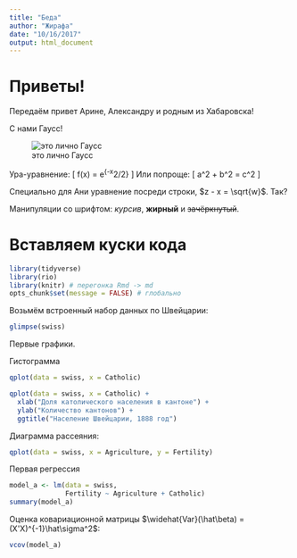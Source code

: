 ```yaml
---
title: "Беда"
author: "Жирафа"
date: "10/16/2017"
output: html_document
---
```


# Приветы!

Передаём привет Арине, Александру и родным из Хабаровска!

С нами Гаусс!

![это лично Гаусс](https://upload.wikimedia.org/wikipedia/commons/9/9b/Carl_Friedrich_Gauss.jpg)

Ура-уравнение:
\[
f(x) = \frac{1}{\sqrt{2\pi}} e^{-x^2/2}
\]
Или попроще:
\[
a^2 + b^2 = c^2 
\]

Специально для Ани уравнение посреди строки, $z - x = \sqrt{w}$. Так?

Манипуляции со шрифтом: *курсив*, **жирный** и ~~зачёркнутый~~.

# Вставляем куски кода

```r
library(tidyverse)
library(rio)
library(knitr) # перегонка Rmd -> md
opts_chunk$set(message = FALSE) # глобально
```

Возьмём встроенный набор данных по Швейцарии:
```r
glimpse(swiss)
```

Первые графики.

Гистограмма
```r
qplot(data = swiss, x = Catholic)
```

```r
qplot(data = swiss, x = Catholic) + 
  xlab("Доля католического населения в кантоне") +
  ylab("Количество кантонов") +
  ggtitle("Население Швейцарии, 1888 год")
```

Диаграмма рассеяния:
```r
qplot(data = swiss, x = Agriculture, y = Fertility)
```


Первая регрессия
```r
model_a <- lm(data = swiss, 
              Fertility ~ Agriculture + Catholic)
summary(model_a)
```

Оценка ковариационной матрицы $\widehat{Var}(\hat\beta) = (X'X)^{-1}\hat\sigma^2$:
```r
vcov(model_a)
```



